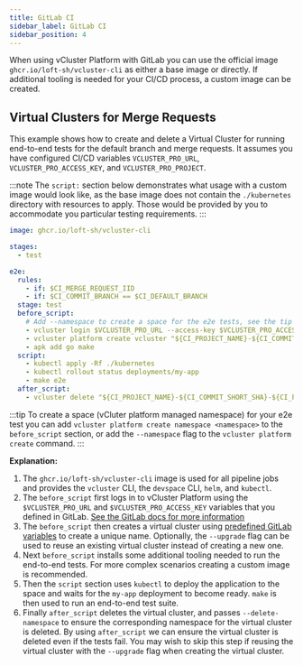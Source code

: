```yaml
---
title: GitLab CI
sidebar_label: GitLab CI
sidebar_position: 4
---
```


When using vCluster Platform with GitLab you can use the
official image `ghcr.io/loft-sh/vcluster-cli` as either a base image or
directly. If additional tooling is needed for your CI/CD process, a custom image can be created.

## Virtual Clusters for Merge Requests

This example shows how to create and delete a Virtual Cluster for running end-to-end tests for
the default branch and merge requests. It assumes you have configured CI/CD variables `VCLUSTER_PRO_URL`,
`VCLUSTER_PRO_ACCESS_KEY`, and `VCLUSTER_PRO_PROJECT`.

:::note
The `script:` section below demonstrates what usage with a custom image would look like, as the base image does not contain the
`./kubernetes` directory with resources to apply.  Those would be provided by you to accommodate you particular testing requirements.
:::

```yaml
image: ghcr.io/loft-sh/vcluster-cli

stages:
  - test

e2e:
  rules:
    - if: $CI_MERGE_REQUEST_IID
    - if: $CI_COMMIT_BRANCH == $CI_DEFAULT_BRANCH
  stage: test
  before_script:
    # Add --namespace to create a space for the e2e tests, see the tip below.
    - vcluster login $VCLUSTER_PRO_URL --access-key $VCLUSTER_PRO_ACCESS_KEY
    - vcluster platform create vcluster "${CI_PROJECT_NAME}-${CI_COMMIT_SHORT_SHA}-${CI_PIPELINE_ID}" --project $VCLUSTER_PRO_PROJECT
    - apk add go make
  script:
    - kubectl apply -Rf ./kubernetes
    - kubectl rollout status deployments/my-app
    - make e2e
  after_script:
    - vcluster delete "${CI_PROJECT_NAME}-${CI_COMMIT_SHORT_SHA}-${CI_PIPELINE_ID}" --delete-namespace --project $VCLUSTER_PRO_PROJECT
```
:::tip
To create a space (vCluter platform managed namespace) for your e2e test you can add `vcluster platform create namespace <namespace>` to the `before_script` section,
or add the `--namespace` flag to the `vcluster platform create` command.
:::


**Explanation:**

1. The `ghcr.io/loft-sh/vcluster-cli` image is used for all pipeline jobs and provides the `vcluster` CLI, the
   `devspace` CLI, `helm`, and `kubectl`.
2. The `before_script` first logs in to vCluster Platform using the `$VCLUSTER_PRO_URL` and `$VCLUSTER_PRO_ACCESS_KEY`
   variables that you defined in GitLab.
   [See the GitLab docs for more information](https://docs.gitlab.com/ee/ci/variables/)
3. The `before_script` then creates a virtual cluster using
   [predefined GitLab variables](https://docs.gitlab.com/ee/ci/variables/predefined_variables.html)
   to create a unique name. Optionally, the `--upgrade` flag can be used to reuse an existing virtual cluster instead of creating a new one.
4. Next `before_script` installs some additional tooling needed to run the end-to-end tests. For
   more complex scenarios creating a custom image is recommended.
5. Then the `script` section uses `kubectl` to deploy the application to the space and waits for
   the `my-app` deployment to become ready. `make` is then used to run an end-to-end test suite.
6. Finally `after_script` deletes the virtual cluster, and passes `--delete-namespace` to ensure the
   corresponding namespace for the virtual cluster is deleted. By using `after_script` we can ensure the virtual cluster
   is deleted even if the tests fail. You may wish to skip this step if reusing the virtual cluster with the `--upgrade` flag when creating the virtual cluster.


